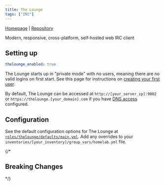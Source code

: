 ```yaml
---
title: The Lounge
tags: ["IRC"]
---
```



[Homepage](https://thelounge.chat/) |
[Repository](https://github.com/thelounge/thelounge)

<Tags tags={frontmatter.tags} />

Modern, responsive, cross-platform, self-hosted web IRC client

## Setting up

```yaml title="inventories/homelab/group_vars/homelab.yml"
thelounge_enabled: true
```

The Lounge starts up in "private mode" with no users, meaning there are no valid logins on first start.
See this page for instructions on [creating your first user](https://thelounge.chat/docs/users).

By default, The Lounge can be accessed at `http://[your_server_ip]:9002` or `https://thelounge.[your_domain].com` if you have [DNS access](../../guides/dns-access/) configured.

## Configuration

See the default configuration options for The Lounge at [`roles/thelounge/defaults/main.yml`](https://github.com/Dylancyclone/ansible-homelab-orchestration/blob/main/roles/thelounge/defaults/main.yml).
Add any overrides to your `inventories/[your_inventory]/group_vars/homelab.yml` file.

{/* 

## Breaking Changes

*/}